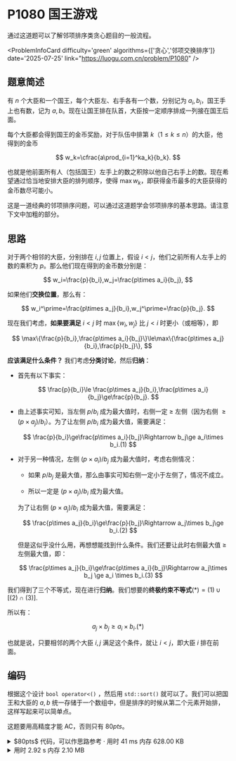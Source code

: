 # P1080 国王游戏

通过这道题可以了解邻项排序类贪心题目的一般流程。


<ProblemInfoCard
  difficulty='green'
  algorithms={['贪心','邻项交换排序']}
  date='2025-07-25'
  link="https://luogu.com.cn/problem/P1080"
/>

## 题意简述

有 $n$ 个大臣和一个国王，每个大臣左、右手各有一个数，分别记为 $a_i,b_i$，国王手上也有数，记为 $a,b$。现在让国王排在队首，大臣按一定顺序排成一列接在国王后面。

每个大臣都会得到国王的金币奖励，对于队伍中排第 $k$（$1\le k\le n$）的大臣，他得到的金币

$$
w_k=\cfrac{a\prod_{i=1}^ka_k}{b_k}.
$$

也就是他前面所有人（包括国王）左手上的数之积除以他自己右手上的数。现在希望通过恰当地安排大臣的排列顺序，使得 $\max w_k$，即获得金币最多的大臣获得的金币数尽可能小。

这是一道经典的邻项排序问题，可以通过这道题学会邻项排序的基本思路。请注意下文中加粗的部分。

## 思路

对于两个相邻的大臣，分别排在 $i,j$ 位置上，假设 $i\lt j$，他们之前所有人左手上的数的乘积为 $p$。那么他们现在得到的金币数分别是：

$$
w_i=\frac{p}{b_i},w_j=\frac{p\times a_i}{b_j},
$$

如果他们**交换位置**，那么有：

$$
w_i^\prime=\frac{p\times a_j}{b_i},w_j^\prime=\frac{p}{b_j}.
$$

现在我们考虑，**如果要满足** $i\lt j$ 时 $\max\{w_i,w_j\}$ 比 $j<i$ 时更小（或相等），即

$$
\max\{\frac{p}{b_i},\frac{p\times a_i}{b_j}\}\le\max\{\frac{p\times a_j}{b_i},\frac{p}{b_j}\},
$$

**应该满足什么条件？** 我们考虑**分类讨论**，然后**归纳**：

- 首先有以下事实：
  
  $$
  \frac{p}{b_i}\le \frac{p\times a_j}{b_i},\frac{p\times a_i}{b_j}\ge\frac{p}{b_j}.
  $$

- 由上述事实可知，当左侧 $p/b_i$ 成为最大值时，右侧一定 $\ge$ 左侧（因为右侧 $\ge(p\times a_j)/b_i$）。为了让左侧 $p/b_i$ 成为最大值，需要满足：
  
  $$
  \frac{p}{b_i}\ge\frac{p\times a_i}{b_j}\Rightarrow b_j\ge a_i\times b_i.(1)
  $$

- 对于另一种情况，左侧 $(p\times a_i)/b_j$ 成为最大值时，考虑右侧情况：
  
  - 如果 $p/b_j$ 是最大值，那么由事实可知右侧一定小于左侧了，情况不成立。
  
  - 所以一定是 $(p\times a_j)/b_i$ 成为最大值。
  
  为了让右侧 $(p\times a_j)/b_i$ 成为最大值，需要满足：
  
  $$
  \frac{p\times a_j}{b_i}\ge\frac{p}{b_j}\Rightarrow a_j\times b_j\ge b_i.(2)
  $$
  
  但是这似乎没什么用，再想想能找到什么条件。我们还要让此时右侧最大值 $\ge$ 左侧最大值，即：
  
  $$
  \frac{p\times a_j}{b_i}\ge\frac{p\times a_i}{b_j}\Rightarrow a_j\times b_j \ge a_i \times b_i.(3)
  $$

我们得到了三个不等式，现在进行**归纳**。我们想要的**终极约束不等式**$(*)=(1)\cup[(2)\cap(3)].$ 

所以有：

$$
a_j\times b_j\ge a_i\times b_i.(*)
$$

也就是说，只要相邻的两个大臣 $i,j$ 满足这个条件，就让 $i\lt j$，即大臣 $i$ 排在前面。

## 编码

根据这个设计 `bool operator<()` ，然后用 `std::sort()` 就可以了。我们可以把国王和大臣的 $a,b$ 统一存储于一个数组中，但是排序的时候从第二个元素开始排，这样写起来可以简单点。

这题要用高精度才能 AC，否则只有 $80pts$。

<details>
<summary>$80pts$ 代码，可以作思路参考 · 用时 41 ms 内存 628.00 KB</summary>
```cpp showLineNumbers
/*
* P1080 [NOIP 2012 提高组] 国王游戏
*/
#include <bits/stdc++.h>
using namespace std;
typedef unsigned long long ull;
const int MAXN = 1000;
struct Minister {
    ull a, b;
    bool operator<(const Minister& another) {
        return a * b < another.a * another.b;
    }
} mn[MAXN + 1];
int main() {
    int n;
    cin >> n;
    for (int i = 0; i <= n; i++) {
        cin >> mn[i].a >> mn[i].b;
    }
    sort(mn + 1, mn + n + 1);
    ull ans = 0, p = mn[0].a;
    for (int i = 1; i <= n;i++) {
        ans = max(ans, p / mn[i].b);
        p *= mn[i].a;
    }
    cout << ans;
    return 0;
}
```
</details>

<details>
<summary>用时 2.92 s 内存 2.10 MB</summary>
```cpp showLineNumbers
/*
* P1080 [NOIP 2012 提高组] 国王游戏
* __uint128_t 拼尽全力无法战胜
*/
#include <bits/stdc++.h>
using namespace std;
typedef unsigned long long ull;
const int MAXN = 1e4;
unsigned Log2[10000 + 1];
class BigNumber {
    static const unsigned MAX = 1e5;
    static const unsigned BASE = 1e4;
    unsigned num[MAX + 1];
    int len = 0;
    void solveLen(int max) {
        for (int i = max - 1; i >= 0; i--) {
            if (num[i]) {
                len = i + 1;
                return;
            }
        }
    }
public:
    BigNumber(ull x) {
        memset(num, 0, (MAX + 1) * sizeof(unsigned));
        while (x) {
            num[len] = x % BASE, x /= BASE;
            len++;
        }
    }
    void write() const {
        for (int i = len - 1; i >= 0; i--) {
            if (i < len - 1) {
                if (num[i] < 10) printf("000");
                else if (num[i] < 100) printf("00");
                else if (num[i] < 1000) printf("0");
            }
            printf("%d", num[i]);
        }
        if (len == 0) putchar('0');
    }
    // 数运算
    BigNumber operator*(const unsigned another) const {
        BigNumber res(0);
        int lenAnother = ceil(Log2[another] / Log2[BASE]) + 1;
        for (int i = 0; i < len; i++) {
            res.num[i] = num[i] * another;
        }
        for (int i = 0; i < len + lenAnother - 1; i++) {
            res.num[i + 1] += res.num[i] / BASE;
            res.num[i] %= BASE;
        }
        res.solveLen(len + lenAnother);
        return res;
    }
    friend BigNumber operator*(unsigned a, BigNumber b) {
        return b * a;
    }
    BigNumber operator/(const unsigned another) const {
        BigNumber res(0);
        unsigned tmp[MAX + 1];
        memset(tmp, 0, (MAX + 1) * sizeof(unsigned));
        unsigned tcnt = 0, remainder = 0;
        bool start = false;
        for (int i = len - 1; i >= 0; i--) {
            if ((num[i] + remainder) / another) {
                start = true;
                tmp[tcnt] = (num[i] + remainder) / another;
            }
            remainder = (num[i] + remainder) % another;
            remainder *= BASE;
            if (start) tcnt++;
        }
        for (int i = 0; i < tcnt; i++) {
            res.num[tcnt - i - 1] = tmp[i];
        }
        res.len = tcnt;
        return res;
    }
    // 比较
    bool operator<(const BigNumber& another) const {
        if (len != another.len) return len < another.len;
        for (int i = len - 1; i >= 0; i--) {
            if (num[i] < another.num[i]) return true;
            else if (num[i] > another.num[i]) return false;
        }
        return false;
    }
};
// 大臣
struct Minister {
    unsigned a, b;
    bool operator<(const Minister& another) {
        return a * b < another.a * another.b;
    }
} mn[MAXN + 1];
unsigned read() {
    char ch = getchar();
    while (not isdigit(ch)) ch = getchar();
    unsigned res = 0;
    while (isdigit(ch)) {
        res = (res << 1) + (res << 3) + (ch ^ 48);
        ch = getchar();
    }
    return res;
}
char str[50];
int scnt = 1;
int main() {
    for (int i = 1; i <= 10000; i++) {
        Log2[i] = Log2[i >> 1] + 1;
    }
    int n = read();
    for (int i = 0; i <= n; i++) {
        mn[i].a = read(), mn[i].b = read();
    }
    sort(mn + 1, mn + n + 1);
    BigNumber ans = 0, p = mn[0].a;
    for (int i = 1; i <= n; i++) {
        ans = max(ans, p / mn[i].b);
        p = p * mn[i].a;
    }
    ans.write();
    return 0;
}
```
</details>